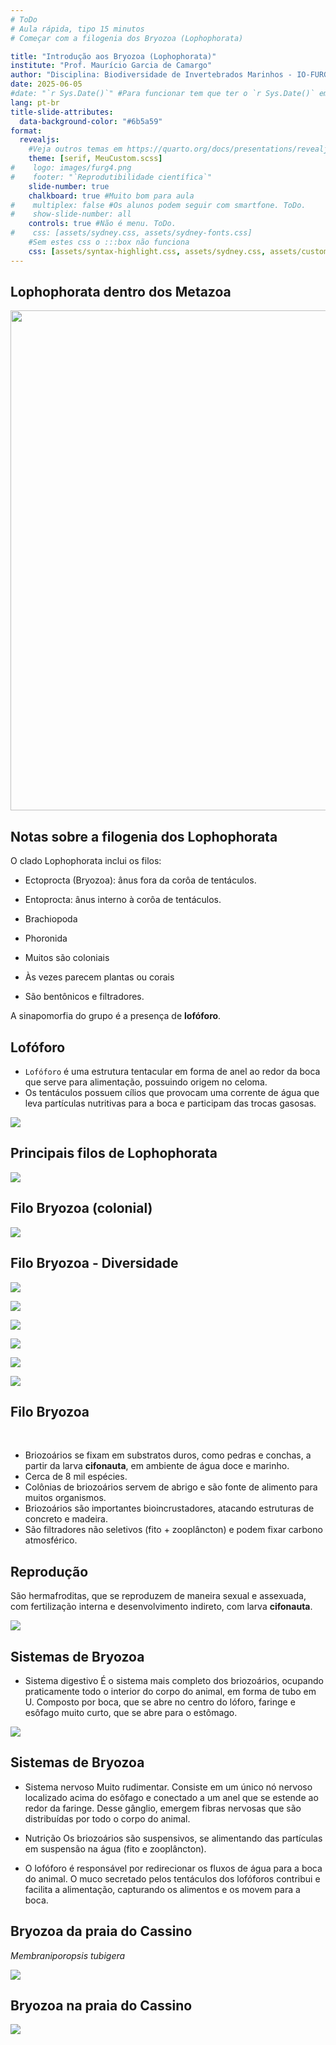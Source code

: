 ```yaml
---
# ToDo
# Aula rápida, tipo 15 minutos
# Começar com a filogenia dos Bryozoa (Lophophorata)

title: "Introdução aos Bryozoa (Lophophorata)"
institute: "Prof. Maurício Garcia de Camargo"
author: "Disciplina: Biodiversidade de Invertebrados Marinhos - IO-FURG"
date: 2025-06-05
#date: "`r Sys.Date()`" #Para funcionar tem que ter o `r Sys.Date()` em qualquer lugar do corpo (atualmente está no footer do primeiro slide)
lang: pt-br
title-slide-attributes:
  data-background-color: "#6b5a59"
format: 
  revealjs:
    #Veja outros temas em https://quarto.org/docs/presentations/revealjs/themes.html
    theme: [serif, MeuCustom.scss]
#    logo: images/furg4.png
#    footer: "`Reprodutibilidade científica`"
    slide-number: true
    chalkboard: true #Muito bom para aula
#    multiplex: false #Os alunos podem seguir com smartfone. ToDo.
#    show-slide-number: all
    controls: true #Não é menu. ToDo.
#    css: [assets/sydney.css, assets/sydney-fonts.css]
    #Sem estes css o :::box não funciona
    css: [assets/syntax-highlight.css, assets/sydney.css, assets/custom.css, assets/sydney-fonts.css]
---
```


## Lophophorata dentro dos Metazoa {.smaller .scrollable}

![](images/Filogenia2020.png){width="800" height="800"}

## Notas sobre a filogenia dos Lophophorata

O clado Lophophorata inclui os filos:

-   Ectoprocta (Bryozoa): ânus fora da corôa de tentáculos.

-   Entoprocta: ânus interno à corôa de tentáculos.

-   Brachiopoda

-   Phoronida

-   Muitos são coloniais

-   Às vezes parecem plantas ou corais

-   São bentônicos e filtradores.

A sinapomorfia do grupo é a presença de **lofóforo**.

## Lofóforo {.smaller}

-   `Lofóforo` é uma estrutura tentacular em forma de anel ao redor da boca que serve para alimentação, possuindo origem no celoma.
-   Os tentáculos possuem cílios que provocam uma corrente de água que leva partículas nutritivas para a boca e participam das trocas gasosas.

![](images/Lofoforo.jpg){fig-align="\"center"}

## Principais filos de Lophophorata

![](images/Lopho3filos.png)

## Filo Bryozoa (colonial)

![](images/BryozoaColonia.png)

## Filo Bryozoa - Diversidade

::: {layout="[[1,1,1], [1,1,1]]"}
![](images/Bryoz1.png)

![](images/Bryoz2.png)

![](images/Bryoz3.png)

![](images/Bryoz4.png)

![](images/Bryoz5.png)

![](images/Bryoz6.png)
:::

## Filo Bryozoa {.smaller}

<br>

-   Briozoários se fixam em substratos duros, como pedras e conchas, a partir da larva **cifonauta**, em ambiente de água doce e marinho.
-   Cerca de 8 mil espécies.
-   Colônias de briozoários servem de abrigo e são fonte de alimento para muitos organismos.
-   Briozoários são importantes bioincrustadores, atacando estruturas de concreto e madeira.
-   São filtradores não seletivos (fito + zooplâncton) e podem fixar carbono atmosférico.

## Reprodução

São hermafroditas, que se reproduzem de maneira sexual e assexuada, com fertilização interna e desenvolvimento indireto, com larva **cifonauta**.

![](images/BryozRepro.png){fig-align="\"center"}

## Sistemas de Bryozoa {.smaller}

-   Sistema digestivo É o sistema mais completo dos briozoários, ocupando praticamente todo o interior do corpo do animal, em forma de tubo em U. Composto por boca, que se abre no centro do lóforo, faringe e esôfago muito curto, que se abre para o estômago.

![](images/Lofoforo.jpg){fig-align="\"center"}

## Sistemas de Bryozoa {.smaller}

-   Sistema nervoso Muito rudimentar. Consiste em um único nó nervoso localizado acima do esôfago e conectado a um anel que se estende ao redor da faringe. Desse gânglio, emergem fibras nervosas que são distribuídas por todo o corpo do animal.

-   Nutrição Os briozoários são suspensivos, se alimentando das partículas em suspensão na água (fito e zooplâncton).

-   O lofóforo é responsável por redirecionar os fluxos de água para a boca do animal. O muco secretado pelos tentáculos dos lofóforos contribui e facilita a alimentação, capturando os alimentos e os movem para a boca.

## Bryozoa da praia do Cassino

*Membraniporopsis tubigera*

![](images/BryozCass1.png){fig-align="\"center"}

## Bryozoa na praia do Cassino

![](images/BryozCass2.png){fig-align="\"center"}
